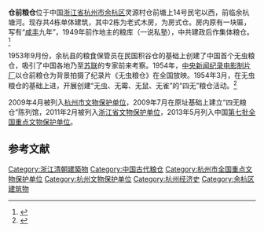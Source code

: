 {{文物保护单位
| 级别 = 全国
| 图片 = Cangqian Granary, 2017-11-25 05.jpg
| 名称 = 仓前粮仓
| 分类 = 近现代重要史迹及代表性建筑
| 时代 = [[清朝|清]]至[[中华人民共和国|中华人民共和国]]
| 所在 = [[浙江省|浙江省]][[杭州市|杭州市]]
| 编号 = 7-1726-5-119
| 登录 = 2013年3月
}}
'''仓前粮仓'''位于中国[[浙江省|浙江省]][[杭州市|杭州市]][[余杭区|余杭区]]灵源村仓前塘上14号民宅以西，前临余杭塘河。现存共4栋单体建筑，其中2栋为老式木房，为房式仓。房内原有一块匾，写有“[[咸丰_(年号)|咸丰]]九年”，1949年前作地主的粮库（一说私塾），中共建政后作集体粮仓。<ref>{{cite web|url=http://pucha.sach.gov.cn/tabid/93/ctl/InfoDetail/InfoID/9467/mid/455/Default.aspx?ContainerSrc=%5BG%5DContainers%2F_default%2FNo+Container|language=|title=浙江省杭州市余杭区仓前镇文物普查发现“四无”粮仓|publisher=浙江文物网|date=|accessdate=|archive-date=2013-11-02|archive-url=https://web.archive.org/web/20131102212459/http://pucha.sach.gov.cn/tabid/93/ctl/InfoDetail/InfoID/9467/mid/455/Default.aspx?ContainerSrc=%5BG%5DContainers%2F_default%2FNo+Container|dead-url=yes}}</ref>

1953年9月份，余杭县的粮食保管员在民国积谷仓的基础上创建了中国首个无虫粮仓，吸引了中国各地乃至[[苏联|苏联]]的专家前来考察。1954年，[[中央新闻纪录电影制片厂|中央新闻纪录电影制片厂]]以仓前粮仓为背景拍摄了纪录片《无虫粮仓》在全国放映。1954年3月，在无虫粮仓的基础上进，开展创建“无虫、无霉、无鼠、无雀”的“四无”粮仓活动。<ref>{{cite web |url=http://zjnews.zjol.com.cn/05zjnews/system/2013/05/06/019319899.shtml |language= |title=五十年代全国有名四无粮仓 余杭仓前粮仓成“国保” |publisher=浙江在线新闻网站 |date=2013年5月6日 |accessdate= |archive-date=2019年6月6日 |archive-url=https://web.archive.org/web/20190606124653/http://zjnews.zjol.com.cn/05zjnews/system/2013/05/06/019319899.shtml |dead-url=no }}</ref>

2009年4月被列入[[杭州市文物保护单位|杭州市文物保护单位]]，2009年7月在原址基础上建立“四无粮仓”陈列馆，2011年2月被列入[[浙江省文物保护单位|浙江省文物保护单位]]，2013年5月列入中国[[第七批全国重点文物保护单位|第七批全国重点文物保护单位]]。

==参考文献==
{{commonscat|Cangqian Granary}}
{{reflist}}

{{浙江全国重点文物保护单位}}
{{杭州旅游}}

{{DEFAULTSORT:C}}
[[Category:浙江清朝建築物|Category:浙江清朝建築物]]
[[Category:中国古代粮仓|Category:中国古代粮仓]]
[[Category:杭州市全国重点文物保护单位|Category:杭州市全国重点文物保护单位]]
[[Category:杭州文物保护单位|Category:杭州文物保护单位]]
[[Category:杭州经济史|Category:杭州经济史]]
[[Category:余杭区建筑物|Category:余杭区建筑物]]